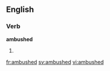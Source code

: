 ==English==

===Verb===
'''ambushed'''

# {{past of|[[ambush]]}}

[[fr:ambushed]]
[[sv:ambushed]]
[[vi:ambushed]]